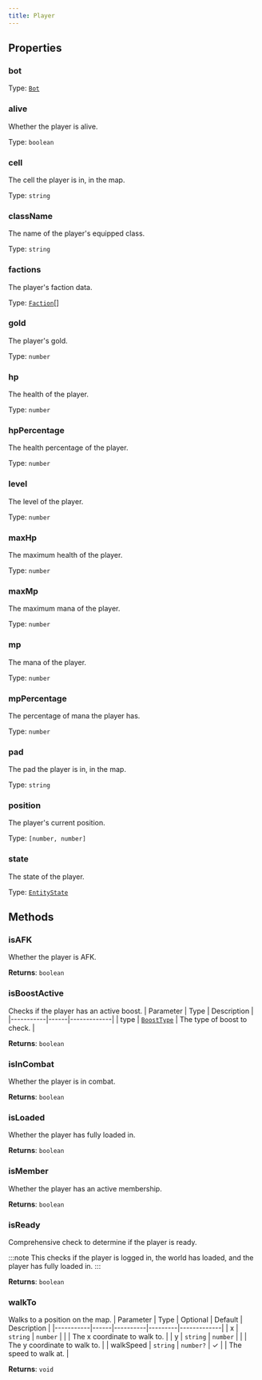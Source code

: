 ```yaml
---
title: Player
---
```



## Properties
### bot

Type: [`Bot`](/api-legacy/bot)

### alive <Badge text="Getter" size="small" />	
Whether the player is alive.

Type: `boolean`

### cell <Badge text="Getter" size="small" />	
The cell the player is in, in the map.

Type: `string`

### className <Badge text="Getter" size="small" />	
The name of the player's equipped class.

Type: `string`

### factions <Badge text="Getter" size="small" />	
The player's faction data.

Type: [`Faction`](/api-legacy/models/faction)[]

### gold <Badge text="Getter" size="small" />	
The player's gold.

Type: `number`

### hp <Badge text="Getter" size="small" />	
The health of the player.

Type: `number`

### hpPercentage <Badge text="Getter" size="small" />	
The health percentage of the player.

Type: `number`

### level <Badge text="Getter" size="small" />	
The level of the player.

Type: `number`

### maxHp <Badge text="Getter" size="small" />	
The maximum health of the player.

Type: `number`

### maxMp <Badge text="Getter" size="small" />	
The maximum mana of the player.

Type: `number`

### mp <Badge text="Getter" size="small" />	
The mana of the player.

Type: `number`

### mpPercentage <Badge text="Getter" size="small" />	
The percentage of mana the player has.

Type: `number`

### pad <Badge text="Getter" size="small" />	
The pad the player is in, in the map.

Type: `string`

### position <Badge text="Getter" size="small" />	
The player's current position.

Type: `[number, number]`

### state <Badge text="Getter" size="small" />	
The state of the player.

Type: [`EntityState`](/api-legacy/enums/entitystate)

## Methods

### isAFK
Whether the player is AFK.

**Returns**: `boolean`

### isBoostActive
Checks if the player has an active boost.
| Parameter | Type | Description |
|-----------|------|-------------|
| type | [`BoostType`](/api-legacy/enums/boosttype) | The type of boost to check. |

**Returns**: `boolean`

### isInCombat
Whether the player is in combat.

**Returns**: `boolean`

### isLoaded
Whether the player has fully loaded in.

**Returns**: `boolean`

### isMember
Whether the player has an active membership.

**Returns**: `boolean`

### isReady
Comprehensive check to determine if the player is ready.

:::note
This checks if the player is logged in, the world has loaded, and the player has fully loaded in.
:::

**Returns**: `boolean`

### walkTo
Walks to a position on the map.
| Parameter | Type | Optional | Default | Description |
|-----------|------|----------|---------|-------------|
| x | `string` \| `number` |  |  | The x coordinate to walk to. |
| y | `string` \| `number` |  |  | The y coordinate to walk to. |
| walkSpeed | `string` \| `number?` | ✓ |  | The speed to walk at. |

**Returns**: `void`
